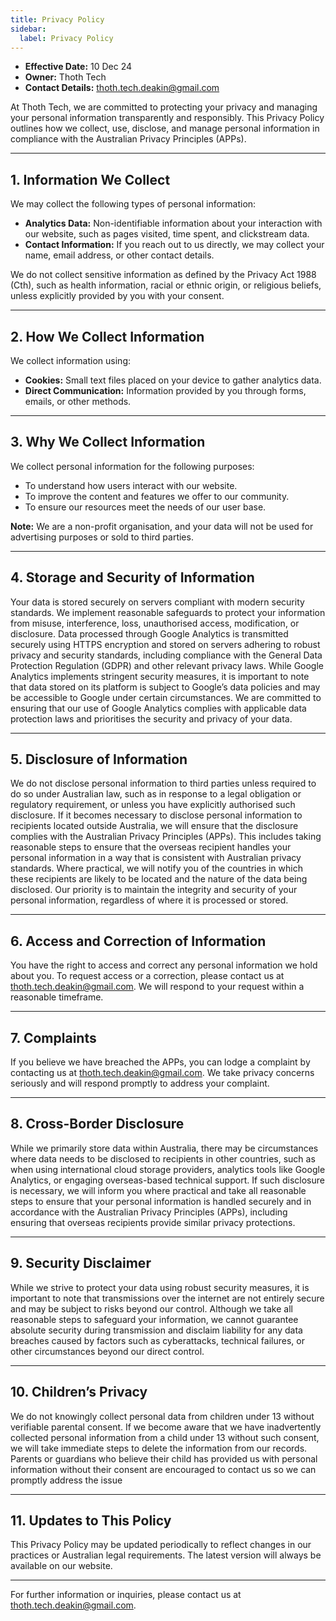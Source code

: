 ```yaml
---
title: Privacy Policy
sidebar:
  label: Privacy Policy
---
```


- **Effective Date:** 10 Dec 24
- **Owner:** Thoth Tech
- **Contact Details:** thoth.tech.deakin@gmail.com

At Thoth Tech, we are committed to protecting your privacy and managing your personal information
transparently and responsibly. This Privacy Policy outlines how we collect, use, disclose, and
manage personal information in compliance with the Australian Privacy Principles (APPs).

---

## 1. Information We Collect

We may collect the following types of personal information:

- **Analytics Data:** Non-identifiable information about your interaction with our website, such as
  pages visited, time spent, and clickstream data.
- **Contact Information:** If you reach out to us directly, we may collect your name, email address,
  or other contact details.

We do not collect sensitive information as defined by the Privacy Act 1988 (Cth), such as health
information, racial or ethnic origin, or religious beliefs, unless explicitly provided by you with
your consent.

---

## 2. How We Collect Information

We collect information using:

- **Cookies:** Small text files placed on your device to gather analytics data.
- **Direct Communication:** Information provided by you through forms, emails, or other methods.

---

## 3. Why We Collect Information

We collect personal information for the following purposes:

- To understand how users interact with our website.
- To improve the content and features we offer to our community.
- To ensure our resources meet the needs of our user base.

**Note:** We are a non-profit organisation, and your data will not be used for advertising purposes
or sold to third parties.

---

## 4. Storage and Security of Information

Your data is stored securely on servers compliant with modern security standards. We implement
reasonable safeguards to protect your information from misuse, interference, loss, unauthorised
access, modification, or disclosure. Data processed through Google Analytics is transmitted securely
using HTTPS encryption and stored on servers adhering to robust privacy and security standards,
including compliance with the General Data Protection Regulation (GDPR) and other relevant privacy
laws. While Google Analytics implements stringent security measures, it is important to note that
data stored on its platform is subject to Google’s data policies and may be accessible to Google
under certain circumstances. We are committed to ensuring that our use of Google Analytics complies
with applicable data protection laws and prioritises the security and privacy of your data.

---

## 5. Disclosure of Information

We do not disclose personal information to third parties unless required to do so under Australian
law, such as in response to a legal obligation or regulatory requirement, or unless you have
explicitly authorised such disclosure. If it becomes necessary to disclose personal information to
recipients located outside Australia, we will ensure that the disclosure complies with the
Australian Privacy Principles (APPs). This includes taking reasonable steps to ensure that the
overseas recipient handles your personal information in a way that is consistent with Australian
privacy standards. Where practical, we will notify you of the countries in which these recipients
are likely to be located and the nature of the data being disclosed. Our priority is to maintain the
integrity and security of your personal information, regardless of where it is processed or stored.

---

## 6. Access and Correction of Information

You have the right to access and correct any personal information we hold about you. To request
access or a correction, please contact us at thoth.tech.deakin@gmail.com. We will respond to your
request within a reasonable timeframe.

---

## 7. Complaints

If you believe we have breached the APPs, you can lodge a complaint by contacting us at
thoth.tech.deakin@gmail.com. We take privacy concerns seriously and will respond promptly to address
your complaint.

---

## 8. Cross-Border Disclosure

While we primarily store data within Australia, there may be circumstances where data needs to be
disclosed to recipients in other countries, such as when using international cloud storage
providers, analytics tools like Google Analytics, or engaging overseas-based technical support. If
such disclosure is necessary, we will inform you where practical and take all reasonable steps to
ensure that your personal information is handled securely and in accordance with the Australian
Privacy Principles (APPs), including ensuring that overseas recipients provide similar privacy
protections.

---

## 9. Security Disclaimer

While we strive to protect your data using robust security measures, it is important to note that
transmissions over the internet are not entirely secure and may be subject to risks beyond our
control. Although we take all reasonable steps to safeguard your information, we cannot guarantee
absolute security during transmission and disclaim liability for any data breaches caused by factors
such as cyberattacks, technical failures, or other circumstances beyond our direct control.

---

## 10. Children’s Privacy

We do not knowingly collect personal data from children under 13 without verifiable parental
consent. If we become aware that we have inadvertently collected personal information from a child
under 13 without such consent, we will take immediate steps to delete the information from our
records. Parents or guardians who believe their child has provided us with personal information
without their consent are encouraged to contact us so we can promptly address the issue

---

## 11. Updates to This Policy

This Privacy Policy may be updated periodically to reflect changes in our practices or Australian
legal requirements. The latest version will always be available on our website.

---

For further information or inquiries, please contact us at thoth.tech.deakin@gmail.com.
